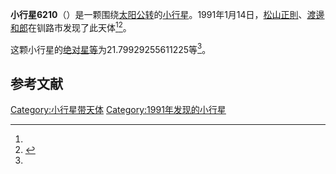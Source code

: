 {{Infobox planet
| bgcolour = #FFFFC0
| name = 6210 Hyunseop
| symbol = 
| image = 
| caption = 
| discovery = yes
| discovery_ref = 
| discoverer = [[松山正則|松山正則]]、[[渡邊和郎|渡邊和郎]]
| discovery_site = [[钏路市|钏路市]] 
| discovered = 1991年1月14日
| designations = yes
| mp_name = 
| named_after = 
| alt_names = 1991 AX1/ 1962 CZ / 1982 FX1 / 1989 UF6
| mp_category = [[主带小行星|主带小行星]]
| orbit_ref = <ref name="a">[http://ssd.jpl.nasa.gov/sbdb.cgi?sstr=6210 6210 Hyunseop] {{Wayback|url=http://ssd.jpl.nasa.gov/sbdb.cgi?sstr=6210 |date=20210724064612 }}，小行星數據庫瀏覽器（JPL Small-Body Database Browser）－[[美国国家航空航天局|美国国家航空航天局]]喷气推进实验室</ref>
| epoch = 2456400.5 (2013年4月18日更新)
| aphelion = {{convert|2.924531297441892|AU|km|3|abbr=on|lk=out}}
| perihelion = {{convert|2.795218076710322|AU|km|3|abbr=on}}
| semimajor = {{convert|2.859874687076107|AU|km|3|abbr=on}}
| eccentricity = 0.022608197
| period = 1766.52152 [[日|日]]<br />4.84[[儒略年|儒略年]]
| avg_speed = 
| inclination = 3.018859560682252
| asc_node = 125.8886339959859
| mean_anomaly = 
| arg_peri = 21.79929255611225
| satellites = 
| physical_characteristics = yes
| dimensions = 
| mass = 
| density = 
| surface_grav = 
| escape_velocity = 
| sidereal_day = 
| axial_tilt = 
| pole_ecliptic_lat = 
| pole_ecliptic_lon = 
| albedo = 
| temperatures= 
| temp_name1 = 
| mean_temp_1 = 
| max_temp_1 = 
| temp_name2 = 
| max_temp_2 = 
| spectral_type = 
| abs_magnitude = 21.79929255611225
}}

'''小行星6210'''（{{lang-en|6210 Hyunseop}}）是一颗围绕[[太阳|太阳]][[公转|公转]]的[[小行星|小行星]]。1991年1月14日，[[松山正則|松山正則]]、[[渡邊和郎|渡邊和郎]]在钏路市发现了此天体<ref name="a" /><ref>{{cite news|title=小行星列表|url=http://cfa-www.harvard.edu/iau/lists/NumberedMPs.txt|accessdate=2013-07-08|newspaper=哈佛大学|archive-date=2008-05-17|archive-url=https://web.archive.org/web/20080517010638/http://cfa-www.harvard.edu/iau/lists/NumberedMPs.txt|dead-url=no}}</ref>。

这颗小行星的[[绝对星等|绝对星等]]为21.79929255611225等<ref name="a" />。

==参考文献==
{{reflist}}
{{Minor Planet Number|[[小行星6209|小行星6209]]|[[小行星6211|小行星6211]]}}

{{小天体}}

[[Category:小行星带天体|Category:小行星带天体]]
[[Category:1991年发现的小行星|Category:1991年发现的小行星]]


{{asteroid-stub}}